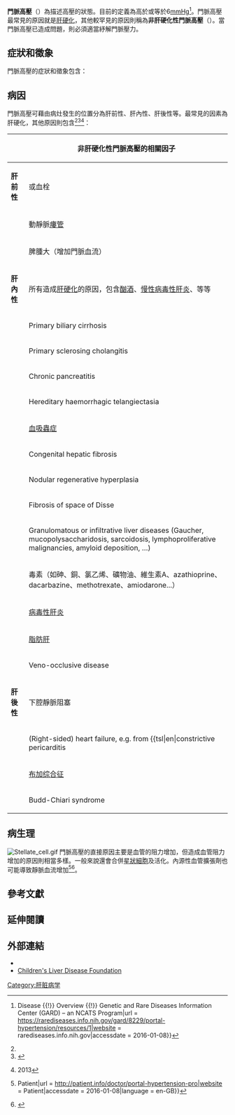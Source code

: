 {{medical}}
{{Infobox medical condition
| Name           = 門脈高壓
| Image          = Gray591.png
| Caption        = The portal vein and its tributaries
| Field          = [[胃肠学|Gastroenterology]]
| DiseasesDB     = 10388
| ICD10          = {{ICD10|K|76|6|k|70}}
| ICD9           = {{ICD9|572.3}}
| ICDO           =
| OMIM           =
| MedlinePlus    =
| eMedicineSubj  = radio
| eMedicineTopic = 570
| eMedicine_mult = {{eMedicine2|med|1889}}
| MeshID         = D006975
}}
'''門脈高壓'''（{{lang-en|Portal hypertension}}）為描述{{tsl|en|hepatic portal system|肝門靜脈系統}}高壓的狀態。目前的定義為{{tsl|en|hepatic venous pressure gradient|肝門靜脈梯度}}高於或等於6[[毫米汞柱|mmHg]]<ref>{{Cite web|title = Portal hypertension {{!}} Disease {{!}} Overview {{!}} Genetic and Rare Diseases Information Center (GARD) – an NCATS Program|url = https://rarediseases.info.nih.gov/gard/8229/portal-hypertension/resources/1|website = rarediseases.info.nih.gov|accessdate = 2016-01-08}}</ref>。門脈高壓最常見的原因就是[[肝硬化|肝硬化]]，其他較罕見的原因則稱為'''非肝硬化性門脈高壓'''（{{lang|en|non-cirrhotic portal hypertension}}）。當門脈高壓已造成問題，則必須適當紓解門脈壓力{{citation needed|date=November 2016}}。

==症狀和徵象==
門脈高壓的症狀和徵象包含：
{{columns-list|2|
* [[腹水|腹水]]<ref name=patient/>
** 腹痛或腹脹<ref>{{Cite web|title = Spontaneous Bacterial Peritonitis|url = http://www.karger.com/Article/FullText/84724|website = www.karger.com|accessdate = 2016-01-08}}</ref>，如果合併細菌感染則稱為{{tsl|en|Spontaneous bacterial peritonitis|自發性細菌性腹膜炎}}
* {{tsl|en|Splenomegaly|脾腫大}}<ref name=patient/>，可能導致血小板數量降低
* {{tsl|en|Oesophageal varices|食道靜脈曲張}}，可能破裂導致[[呕血|呕血]]{{citation needed|date=November 2016}}。
* 前腹壁靜脈曲张（有時又稱{{tsl|en|Caput medusae|Caput medusae}}）<ref name=patient/>
* [[痔疮|痔疮]]<ref>{{cite journal|last1=Sun|first1=Z|last2=Migaly|first2=J|title=Review of Hemorrhoid Disease: Presentation and Management.|journal=Clinics in colon and rectal surgery|date=March 2016|volume=29|issue=1|pages=22–9|pmid=26929748|doi=10.1055/s-0035-1568144}}</ref>
}}

==病因==
門脈高壓可藉由病灶發生的位置分為肝前性、肝內性、肝後性等。最常見的因素為肝硬化，其他原因則包含<ref name=patient/><ref>{{Cite journal|title = Portal hypertension: pathophysiology, diagnosis and management|url = http://onlinelibrary.wiley.com/doi/10.1111/imj.12590/abstract|journal = Internal Medicine Journal|date = 2015-01-01|issn = 1445-5994|pages = 16–26|volume = 45|issue = 1|doi = 10.1111/imj.12590|first = S.|last = Bloom|first2 = W.|last2 = Kemp|first3 = J.|last3 = Lubel}}</ref><ref name="Robbins 9th Edition">{{cite book|last=Perkins|first=[edited by] Vinay Kumar, Abul K. Abbas, Jon C. Aster ; artist, James A.|title=Robbins basic pathology|publisher=Elsevier/Saunders|location=Philadelphia, PA|isbn=978-1-4377-1781-5|page=608|edition=9th}}2013</ref>：

{| class="wikitable"
|-
!  !! '''非肝硬化性門脈高壓的相關因子'''
|-
| '''肝前性''' || {{tsl|en|Portal vein thrombosis|門靜脈血栓|門靜脈}}或{{tsl|en|splenic vein|脾靜脈}}血栓
|-
| || 動靜脈[[瘻管|瘻管]]
|-
| || 脾腫大（增加門脈血流）
|-
| '''肝內性'''|| 所有造成[[肝硬化|肝硬化]]的原因，包含[[酗酒|酗酒]]、[[肝炎|慢性病毒性肝炎]]、{{tsl|en|biliary atresia|膽道閉鎖}}等等
|-
| || Primary biliary cirrhosis
|-
| || Primary sclerosing cholangitis
|-
| || Chronic pancreatitis
|-
| || Hereditary haemorrhagic telangiectasia
|-
| || [[血吸蟲症|血吸蟲症]]
|-
| || Congenital hepatic fibrosis
|-
| || Nodular regenerative hyperplasia
|-
| || Fibrosis of space of Disse
|-
| || Granulomatous or infiltrative liver diseases (Gaucher, mucopolysaccharidosis, sarcoidosis, lymphoproliferative malignancies, amyloid deposition, …)
|-
| || 毒素（如砷、銅、氯乙烯、礦物油、維生素A、azathioprine、dacarbazine、methotrexate、amiodarone...）
|-
| || [[病毒性肝炎|病毒性肝炎]]
|-
| || [[脂肪肝|脂肪肝]]
|-
| || Veno-occlusive disease
|-
| '''肝後性''' || 下腔靜脈阻塞
|-
| || (Right-sided) heart failure, e.g. from {{tsl|en|constrictive pericarditis||constrictive pericarditis}}
|-
| || [[布加综合征|布加综合征]]
|-
| || Budd-Chiari syndrome
|}

==病生理==
[[File:Stellate_cell.gif|thumb]]
門脈高壓的直接原因主要是血管的阻力增加，但造成血管阻力增加的原因則相當多樣。一般來說還會合併[[肝臟星狀細胞|星狀細胞]]及{{tsl|en|myofibroblasts|肌成纖維細胞}}活化。內源性血管擴張劑也可能導致靜脈血流增加<ref name="patient">{{Cite web|title = Portal Hypertension. Learn about Portal Hypertension  {{!}} Patient|url = http://patient.info/doctor/portal-hypertension-pro|website = Patient|accessdate = 2016-01-08|language = en-GB}}</ref><ref>{{Cite journal|title = Portal Hypertension: Practice Essentials, Background, Anatomy|url = http://emedicine.medscape.com/article/182098-overview#a5}}</ref>。

==參考文獻==
{{reflist|2}}

==延伸閱讀==
{{columns-list|2|
* [http://garbuzenko62.ru/mechanisms_adaptation.pdf Garbuzenko D.V., Arefyev N.O., Belov D.V. Mechanisms of adaptation of the hepatic vasculature to the deteriorating conditions of blood circulation in liver cirrhosis. World J. Hepatol. 2016; 8 (16):  665-672.]
* [http://garbuzenko62.ru/variceal_bleeding.pdf Garbuzenko D.V. Current approaches to the management of patients with liver cirrhosis who have acute esophageal variceal bleeding. Curr. Med. Res. Opin. 2016; 32 (3): 467-475.]
* [http://garbuzenko62.ru/contemporary_concepts.pdf Garbuzenko D.V. Contemporary concepts of the medical therapy of portal hypertension under liver cirrhosis. World J. Gastroenterol. 2015; 21 (20): 6117-6126.]
*{{Cite web|title = Functional aspects on the pathophysiology of portal hypertension in cirrhosis – Journal of Hepatology|url = http://www.journal-of-hepatology.eu/article/S0168-8278(12)00249-8/fulltext|website = www.journal-of-hepatology.eu|accessdate = 2016-01-08}}
*{{Cite book|title = Portal Hypertension: Diagnostic Imaging and Imaging-Guided Therapy|url = https://books.google.com/books?id=5321BwAAQBAJ|publisher = Springer Science & Business Media|date = 2012-12-06|isbn = 9783642571169|first = Plinio|last = Rossi}}
*{{Cite journal|title = Etiology of Portal Hypertension in Children:A Single Center’s Experiences|journal = Middle East Journal of Digestive Diseases|date = 2012-10-01|issn = 2008-5230|pmc = 3990125|pmid = 24829658|pages = 206–210|volume = 4|issue = 4|first = Mohammad Hadi|last = Imanieh|first2 = Seyed Mohsen|last2 = Dehghani|first3 = Maryam|last3 = Khoshkhui|first4 = Abdorrasoul|last4 = Malekpour}}
}}

==外部連結==
* {{MerckHome|10|135|e||Ascites}}
* [http://www.childliverdisease.org Children's Liver Disease Foundation]
{{Gastroenterology}}
{{Vascular diseases}}

{{Authority control}}

[[Category:肝脏病学|Category:肝脏病学]]